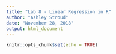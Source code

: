 ```yaml
---
title: "Lab 8 - Linear Regression in R"
author: "Ashley Stroud"
date: "November 28, 2018"
output: html_document
---
```


```r
knitr::opts_chunk$set(echo = TRUE)
```

